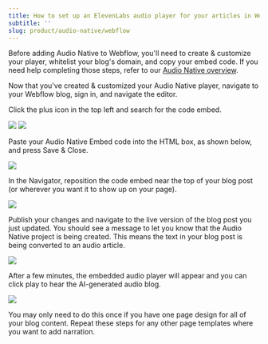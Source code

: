 ```yaml
---
title: How to set up an ElevenLabs audio player for your articles in Webflow
subtitle: ''
slug: product/audio-native/webflow
---
```



Before adding Audio Native to Webflow, you'll need to create & customize your player, whitelist your blog's domain, and copy your embed code. If you need help completing those steps, refer to our [Audio Native overview](https://elevenlabs.io/docs/audio-native/overview).

Now that you've created & customized your Audio Native player, navigate to your Webflow blog, sign in, and navigate the editor.

Click the plus icon in the top left and search for the code embed.

<img src="../../product/audio-native/images/webflow_an_1.webp" />
<img src="../../product/audio-native/images/webflow_an_2.webp" />

Paste your Audio Native Embed code into the HTML box, as shown below, and press Save & Close.

<img src="../../product/audio-native/images/webflow_an_code_embed.webp" />

In the Navigator, reposition the code embed near the top of your blog post (or wherever you want it to show up on your page).

<img src="../../product/audio-native/images/webflow_an_3.webp" />

Publish your changes and navigate to the live version of the blog post you just updated. You should see a message to let you know that the Audio Native project is being created. This means the text in your blog post is being converted to an audio article.

<img src="../../product/audio-native/images/webflow_an_4.webp" />

After a few minutes, the embedded audio player will appear and you can click play to hear the AI-generated audio blog.

<img src="../../product/audio-native/images/webflow_an_5.webp" />

You may only need to do this once if you have one page design for all of your blog content. Repeat these steps for any other page templates where you want to add narration.

